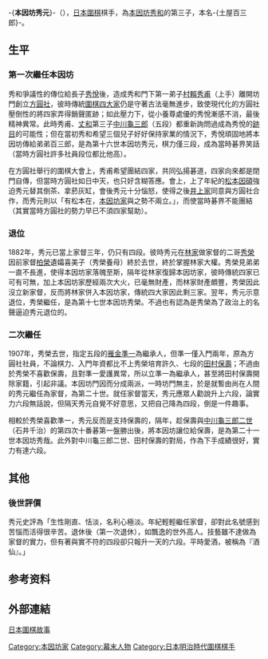 -{'''本因坊秀元'''}-（{{bd|1854年||1917年|9月5日|catIdx=H}}），[[日本|日本]][[圍棋|圍棋]]棋手，為[[本因坊秀和|本因坊秀和]]的第三子，本名-{土屋百三郎}-。

==生平==
===第一次繼任本因坊===
秀和爭議性的傳位給長子[[本因坊秀悅|秀悅]]後，造成秀和門下第一弟子[[本因坊秀甫|村賴秀甫]]（上手）離開坊門創立[[方圓社|方圓社]]，彼時傳統[[圍棋四大家|圍棋四大家]]仍是守著古法毫無進步，致使現代化的方圓社壓倒性的將四家弄得銷聲匿跡；如此壓力下，從小養尊處優的秀悅漸感不消，最後精神異常。此時秀甫、[[本因坊丈和|丈和]]第三子[[中川龜三郎|中川龜三郎]]（五段）都重新詢問過成為秀悅的[[跡目|跡目]]的可能性；但在當初秀和希望三個兒子好好保持家業的情況下，秀悅頑固地將本因坊傳給弟弟百三郎，是為第十六世本因坊秀元，棋力僅三段，成為當時碁界笑話（當時方圓社許多社員段位都比他高）。

在方圓社舉行的圍棋大會上，秀甫希望團結四家，共同弘揚碁道，四家向來都是閉門自傳，但當時方圓社如日中天，也只好含糊答應。會上，上了年紀的[[第十三世井上因碩|松本因碩]]強迫秀元替其倒茶、拿菸灰缸，會後秀元十分惱怒，使得之後[[井上家|井上家]]同意與方圓社合作，而秀元則以「有松本在，[[本因坊家|本因坊家]]與之勢不兩立。」，而使當時碁界不能團結（其實當時方圓社的勢力早已不須四家幫助）。
===退位===
1882年，秀元已當上家督三年，仍只有四段。彼時秀元在[[林家_(圍棋)|林家]]做家督的二哥[[本因坊秀榮|秀榮]]因前家督[[第十二世林門入|柏榮]]遺孀喜美子（秀榮養母）終於去世，終於掌握林家大權。秀榮見弟弟一直不長進，使得本因坊家落魄至斯，隔年從林家復歸本因坊家，彼時傳統四家已可有可無，加上本因坊家歷經兩次大火，已毫無財產，而林家財產頗豐，秀榮因此沒立新家督，反而將林家併入本因坊家，傳統四大家因此剩三家。翌年，秀元示意退位，秀榮繼任，是為第十七世本因坊秀榮。不過也有認為是秀榮為了政治上的名聲逼迫秀元退位的。
===二次繼任===
1907年，秀榮去世，指定五段的[[雁金準一|雁金準一]]為繼承人，但準一僅入門兩年，原為方圓社社員，不論棋力、入門年資都比不上秀榮培育許久、七段的[[本因坊秀哉|田村保壽]]；不過由於秀榮不喜歡保壽，且對準一愛護異常，所以立準一為繼承人，甚至將田村保壽開除家籍，引起非議。本因坊門因而分成兩派，一時坊門無主，於是就暫由尚在人間的秀元繼任為家督，為第二十世。就任家督當天，秀元應眾人勸說升上六段，論實力六段無話說，但隔天秀元自覺不好意思，又把自己降為四段，倒是一件趣事。

相較於秀榮喜歡準一，秀元反而是支持保壽的，隔年，趁保壽與[[中川龜三郎二世|中川龜三郎二世]]（石井千治）的第四次十番碁第一盤勝出後，將本因坊讓位給保壽，是為第二十一世本因坊秀哉。此外對中川龜三郎二世、田村保壽的對局，作為下手成績很好，實力有達六段。

==其他==

===後世評價===

秀元史評為「生性剛直、恬淡，名利心極淡。年紀輕輕繼任家督，卻對此名號感到苦惱而活得很辛苦。退休後（第一次退休），如飄逸的世外高人。技藝雖不達做為家督的實力，但有著與實不符的四段卻只報升一天的六段。平時愛酒，被稱為『酒仙』。」
==参考资料==
{{reflist}}

== 外部連結 ==
[https://web.archive.org/web/20150418000611/http://www.flygo.net/history/jhistory/jhistory_index.html 日本圍棋故事]

{{本因坊}}

[[Category:本因坊家|Category:本因坊家]]
[[Category:幕末人物|Category:幕末人物]]
[[Category:日本明治時代圍棋棋手|Category:日本明治時代圍棋棋手]]